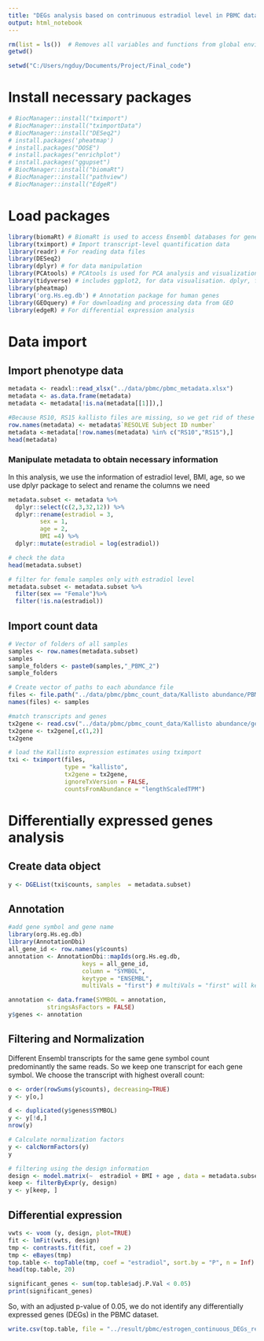 ```yaml
---
title: "DEGs analysis based on contrinuous estradiol level in PBMC dataset"
output: html_notebook
---
```


```r
rm(list = ls())  # Removes all variables and functions from global environment
getwd()
```

```r
setwd("C:/Users/ngduy/Documents/Project/Final_code")
```

# Install necessary packages

```r
# BiocManager::install("tximport")
# BiocManager::install("tximportData")
# BiocManager::install("DESeq2")
# install.packages('pheatmap')
# install.packages("DOSE")
# install.packages("enrichplot")
# install.packages("ggupset")
# BiocManager::install("biomaRt")
# BiocManager::install("pathview")
# BiocManager::install("EdgeR")
```

# Load packages

```r
library(biomaRt) # BiomaRt is used to access Ensembl databases for gene annotation
library(tximport) # Import transcript-level quantification data
library(readr) # For reading data files
library(DESeq2)
library(dplyr) # for data manipulation
library(PCAtools) # PCAtools is used for PCA analysis and visualization
library(tidyverse) # includes ggplot2, for data visualisation. dplyr, for data manipulation.
library(pheatmap)
library('org.Hs.eg.db') # Annotation package for human genes
library(GEOquery) # For downloading and processing data from GEO
library(edgeR) # For differential expression analysis
```

# Data import

## Import phenotype data

```r
metadata <- readxl::read_xlsx("../data/pbmc/pbmc_metadata.xlsx")
metadata <- as.data.frame(metadata)
metadata <- metadata[!is.na(metadata[[1]]),]

#Because RS10, RS15 kallisto files are missing, so we get rid of these samples in metadata
row.names(metadata) <- metadata$`RESOLVE Subject ID number`
metadata <-metadata[!row.names(metadata) %in% c("RS10","RS15"),]
head(metadata)
```

### Manipulate metadata to obtain necessary information

In this analysis, we use the information of estradiol level, BMI, age, so we use dplyr package to select and rename the columns we need

```r
metadata.subset <- metadata %>%
  dplyr::select(c(2,3,32,12)) %>%
  dplyr::rename(estradiol = 3,
         sex = 1,
         age = 2,
         BMI =4) %>%
  dplyr::mutate(estradiol = log(estradiol))

# check the data
head(metadata.subset)
```

```r
# filter for female samples only with estradiol level
metadata.subset <- metadata.subset %>%
  filter(sex == "Female")%>%
  filter(!is.na(estradiol))
```


## Import count data

```r
# Vector of folders of all samples
samples <- row.names(metadata.subset)
samples
sample_folders <- paste0(samples,"_PBMC_2")
sample_folders

# Create vector of paths to each abundance file
files <- file.path("../data/pbmc/pbmc_count_data/Kallisto abundance/PBMC",sample_folders,"abundance.tsv")
names(files) <- samples

#match transcripts and genes
tx2gene <- read.csv("../data/pbmc/pbmc_count_data/Kallisto abundance/gene_info.txt", sep="\t",header=T)
tx2gene <- tx2gene[,c(1,2)]
tx2gene

# load the Kallisto expression estimates using tximport
txi <- tximport(files,
                type = "kallisto",
                tx2gene = tx2gene,
                ignoreTxVersion = FALSE,
                countsFromAbundance = "lengthScaledTPM") 
```

# Differentially expressed genes analysis

## Create data object

```r
y <- DGEList(txi$counts, samples  = metadata.subset)
```


## Annotation
```r
#add gene symbol and gene name
library(org.Hs.eg.db)
library(AnnotationDbi)
all_gene_id <- row.names(y$counts)
annotation <- AnnotationDbi::mapIds(org.Hs.eg.db,
                     keys = all_gene_id,
                     column = "SYMBOL",
                     keytype = "ENSEMBL",
                     multiVals = "first") # multiVals = "first" will keep the first value for each gene if there are multiple values
```

```r
annotation <- data.frame(SYMBOL = annotation,
           stringsAsFactors = FALSE)
y$genes <- annotation
```


## Filtering and Normalization

Different Ensembl transcripts for the same gene symbol count predominantly the same reads.
So we keep one transcript for each gene symbol. We choose the transcript with highest
overall count:

```r
o <- order(rowSums(y$counts), decreasing=TRUE)
y <- y[o,]
```

```r
d <- duplicated(y$genes$SYMBOL)
y <- y[!d,]
nrow(y)
```

```r
# Calculate normalization factors
y <- calcNormFactors(y)
y
```

```r
# filtering using the design information
design <- model.matrix(~  estradiol + BMI + age , data = metadata.subset)
keep <- filterByExpr(y, design)
y <- y[keep, ]
```

## Differential expression

```r
vwts <- voom (y, design, plot=TRUE)
fit <- lmFit(vwts, design)
tmp <- contrasts.fit(fit, coef = 2)
tmp <- eBayes(tmp)
top.table <- topTable(tmp, coef = "estradiol", sort.by = "P", n = Inf)
head(top.table, 20)
```

```r
significant_genes <- sum(top.table$adj.P.Val < 0.05)
print(significant_genes)
```

So, with an adjusted p-value of 0.05, we do not identify any differentially expressed genes (DEGs) in the PBMC dataset.

```r
write.csv(top.table, file = "../result/pbmc/estrogen_continuous_DEGs_result.csv", row.names = TRUE) # save the results of all genes to a csv file
```


